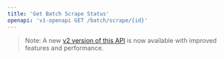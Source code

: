 ```yaml
---
title: 'Get Batch Scrape Status'
openapi: 'v1-openapi GET /batch/scrape/{id}'
---
```


> Note: A new [v2 version of this API](/api-reference/v2-endpoint/batch-scrape-get) is now available with improved features and performance.
